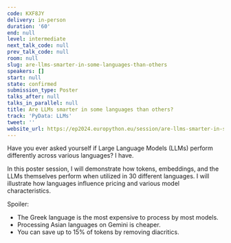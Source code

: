 ```yaml
---
code: KXF8JY
delivery: in-person
duration: '60'
end: null
level: intermediate
next_talk_code: null
prev_talk_code: null
room: null
slug: are-llms-smarter-in-some-languages-than-others
speakers: []
start: null
state: confirmed
submission_type: Poster
talks_after: null
talks_in_parallel: null
title: Are LLMs smarter in some languages than others?
track: 'PyData: LLMs'
tweet: ''
website_url: https://ep2024.europython.eu/session/are-llms-smarter-in-some-languages-than-others
---
```


Have you ever asked yourself if Large Language Models (LLMs) perform differently across various languages? I have.

In this poster session, I will demonstrate how tokens, embeddings, and the LLMs themselves perform when utilized in 30 different languages. I will illustrate how languages influence pricing and various model characteristics.

Spoiler:
- The Greek language is the most expensive to process by most models.
- Processing Asian languages on Gemini is cheaper.
- You can save up to 15% of tokens by removing diacritics.
